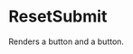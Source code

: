 
# ResetSubmit

<div className="intro">
  Renders a <ResetLink/> button and a <SubmitLink/> button.
</div>

<Example
  Component={ResetSubmit}
  code={ResetSubmitSrc}
  caption="ResetSubmit"
  expand
/>
